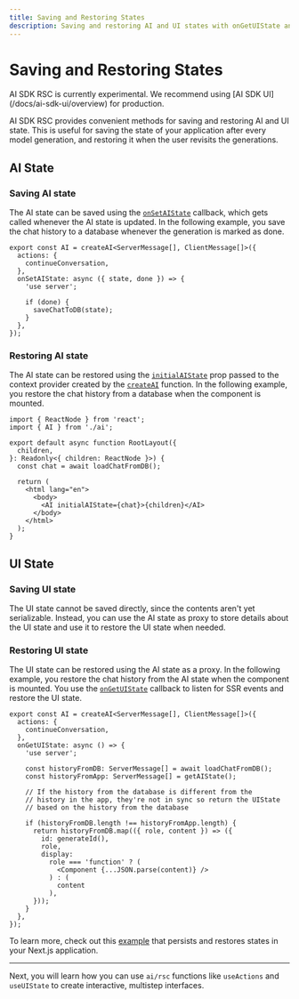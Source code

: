 ```yaml
---
title: Saving and Restoring States
description: Saving and restoring AI and UI states with onGetUIState and onSetAIState
---
```


# Saving and Restoring States

<Note type="warning">
  AI SDK RSC is currently experimental. We recommend using [AI SDK
  UI](/docs/ai-sdk-ui/overview) for production.
</Note>

AI SDK RSC provides convenient methods for saving and restoring AI and UI state. This is useful for saving the state of your application after every model generation, and restoring it when the user revisits the generations.

## AI State

### Saving AI state

The AI state can be saved using the [`onSetAIState`](/docs/reference/ai-sdk-rsc/create-ai#on-set-ai-state) callback, which gets called whenever the AI state is updated. In the following example, you save the chat history to a database whenever the generation is marked as done.

```tsx filename='app/ai.ts'
export const AI = createAI<ServerMessage[], ClientMessage[]>({
  actions: {
    continueConversation,
  },
  onSetAIState: async ({ state, done }) => {
    'use server';

    if (done) {
      saveChatToDB(state);
    }
  },
});
```

### Restoring AI state

The AI state can be restored using the [`initialAIState`](/docs/reference/ai-sdk-rsc/create-ai#initial-ai-state) prop passed to the context provider created by the [`createAI`](/docs/reference/ai-sdk-rsc/create-ai) function. In the following example, you restore the chat history from a database when the component is mounted.

```tsx file='app/layout.tsx'
import { ReactNode } from 'react';
import { AI } from './ai';

export default async function RootLayout({
  children,
}: Readonly<{ children: ReactNode }>) {
  const chat = await loadChatFromDB();

  return (
    <html lang="en">
      <body>
        <AI initialAIState={chat}>{children}</AI>
      </body>
    </html>
  );
}
```

## UI State

### Saving UI state

The UI state cannot be saved directly, since the contents aren't yet serializable. Instead, you can use the AI state as proxy to store details about the UI state and use it to restore the UI state when needed.

### Restoring UI state

The UI state can be restored using the AI state as a proxy. In the following example, you restore the chat history from the AI state when the component is mounted. You use the [`onGetUIState`](/docs/reference/ai-sdk-rsc/create-ai#on-get-ui-state) callback to listen for SSR events and restore the UI state.

```tsx filename='app/ai.ts'
export const AI = createAI<ServerMessage[], ClientMessage[]>({
  actions: {
    continueConversation,
  },
  onGetUIState: async () => {
    'use server';

    const historyFromDB: ServerMessage[] = await loadChatFromDB();
    const historyFromApp: ServerMessage[] = getAIState();

    // If the history from the database is different from the
    // history in the app, they're not in sync so return the UIState
    // based on the history from the database

    if (historyFromDB.length !== historyFromApp.length) {
      return historyFromDB.map(({ role, content }) => ({
        id: generateId(),
        role,
        display:
          role === 'function' ? (
            <Component {...JSON.parse(content)} />
          ) : (
            content
          ),
      }));
    }
  },
});
```

To learn more, check out this [example](/examples/next-app/state-management/save-and-restore-states) that persists and restores states in your Next.js application.

---

Next, you will learn how you can use `ai/rsc` functions like `useActions` and `useUIState` to create interactive, multistep interfaces.
